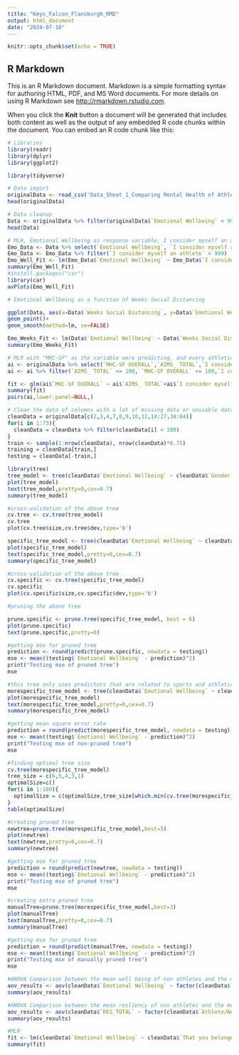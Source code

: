 ```yaml
---
title: "Keys_Falcon_Flansburgh_RMD"
output: html_document
date: "2024-07-10"
---
```


```r
knitr::opts_chunk$set(echo = TRUE)
```

## R Markdown

This is an R Markdown document. Markdown is a simple formatting syntax for authoring HTML, PDF, and MS Word documents. For more details on using R Markdown see <http://rmarkdown.rstudio.com>.

When you click the **Knit** button a document will be generated that includes both content as well as the output of any embedded R code chunks within the document. You can embed an R code chunk like this:
```r
# Libraries
library(readr)
library(dplyr)
library(ggplot2)

library(tidyverse)
```

```r
# Data import
originalData <- read_csv('Data_Sheet_1_Comparing Mental Health of Athletes and Non-athletes as They Emerge From a COVID-19 Pandemic Lockdown.csv')
head(originalData)
```



```r
# Data cleanup
Data <- originalData %>% filter(originalData$`Emotional Wellbeing` < 999)
head(Data)

```

```r
# MLR, Emotional Wellbeing as response variable, I consider myself an athlete, most of my friends are athletes, and Sport is the most important part of my life as predictors
Emo_Data <- Data %>% select(`Emotional Wellbeing`, `I consider myself an athlete`, `most of my friends are athletes`, `Sport is the most important part of my life`)
Emo_Data <- Emo_Data %>% filter(`I consider myself an athlete` < 999)
Emo_Well_Fit <- lm(Emo_Data$`Emotional Wellbeing` ~ Emo_Data$`I consider myself an athlete` + Emo_Data$`most of my friends are athletes` + Emo_Data$`Sport is the most important part of my life`)
summary(Emo_Well_Fit)
#install.packages("car")
library(car)
avPlots(Emo_Well_Fit)

```
```r
# Emotional Wellbeing as a function of Weeks Social Distancing 

ggplot(Data, aes(x=Data$`Weeks Social Distancing`, y=Data$`Emotional Wellbeing`, color=factor(Data$`Athlete/Non-Athlete`)))+
geom_point()+
geom_smooth(method=lm, se=FALSE)

Emo_Weeks_Fit <- lm(Data$`Emotional Wellbeing` ~ Data$`Weeks Social Distancing`*as.factor(Data$`Athlete/Non-Athlete`), data = Data)
summary(Emo_Weeks_Fit)
```
```r
# MLR with "MHC-SF" as the variable were predicting, and every athletic-related variable as predictors
ai <- originalData %>% select(`MHC-SF OVERALL`,`AIMS_ TOTAL`,`I consider myself an athlete`,`I have many goals related to sport`,`most of my friends are athletes`,`Sport is the most important part of my life`,`I spend more time thinking about sport than anything else`,`I feel bad about myself when I do badly in sport`,`I would be very depressed if I were injured and could not compete in sport`)
ai <- ai %>% filter(`AIMS_ TOTAL` <= 100, `MHC-SF OVERALL` <= 100,`I consider myself an athlete`<= 100,`I have many goals related to sport`<= 100,`most of my friends are athletes`<= 100,`Sport is the most important part of my life`<= 100,`I spend more time thinking about sport than anything else`<= 100,`I feel bad about myself when I do badly in sport`<= 100,`I would be very depressed if I were injured and could not compete in sport`<= 100)

fit <- glm(ai$`MHC-SF OVERALL` ~ ai$`AIMS_ TOTAL`+ai$`I consider myself an athlete`+ai$`I have many goals related to sport`+ai$`most of my friends are athletes`+ai$`Sport is the most important part of my life`+ai$`I spend more time thinking about sport than anything else`+ai$`I feel bad about myself when I do badly in sport`+ai$`I would be very depressed if I were injured and could not compete in sport`, data = ai)
summary(fit)
pairs(ai,lower.panel=NULL,)
```

```r
# Clean the data of columns with a lot of missing data or unusable data, then remove all rows with a missing value
cleanData = originalData[c(2,3,4,7,8,9,10,12,14:27,34:84)]
for(i in 1:73){
  cleanData = cleanData %>% filter(cleanData[i] < 100)
}
train <- sample(1:nrow(cleanData), nrow(cleanData)*0.75)
training = cleanData[train,]
testing = cleanData[-train,]
```

```r
library(tree)
tree_model <- tree(cleanData$`Emotional Wellbeing` ~ cleanData$`Gender:` + cleanData$`Age Group:` + cleanData$`Country During Lockdown` + cleanData$`Marital Status:` + cleanData$`Smoking Status:` + cleanData$`Five Fruit and Veg` + cleanData$`Hours sleep:` + cleanData$`Shielded?` + cleanData$`Weeks Social Distancing` + cleanData$`# in lockdown bubble:` + cleanData$`Athlete/Non-Athlete` + cleanData$`AIMS_ TOTAL` + cleanData$`Social Identity` + cleanData$`I consider myself an athlete` + cleanData$`I have many goals related to sport` + cleanData$`most of my friends are athletes` + cleanData$`Exclusivity` + cleanData$`Sport is the most important part of my life` + cleanData$`I spend more time thinking about sport than anything else` + cleanData$`Negative Affectivity` + cleanData$`I feel bad about myself when I do badly in sport` + cleanData$`I would be very depressed if I were injured and could not compete in sport` + cleanData$`MHC-SF OVERALL` + cleanData$`Happy` + cleanData$`Interested in life` + cleanData$`Satisfied` + cleanData$`Social Wellbeing` + cleanData$`That you had something important to contribute to society` + cleanData$`That you belonged to a community (like a social group or your neighbourhood)` + cleanData$`That our society is becoming a better place for people like you` + cleanData$`That people are basically good` + cleanData$`That the way our society works makes sense to you` + cleanData$`Psychological Wellbeing` + cleanData$`That you liked most parts of your personality` + cleanData$`Good at managing the responsibilities of your daily life` + cleanData$`That you had warm and trusting relationships with others` + cleanData$`That you had experiences that challenged you to grow and become a better person` + cleanData$`Confident to think or express your own ideas and opinions` + cleanData$`That your life has a sense of direction or meaning to it` + cleanData$`HADS OVERALL` + cleanData$`HADS-A AVERAGE` + cleanData$`HADS-D AVERAGE` + cleanData$`I feel tense or 'wound up':` + cleanData$`I still enjoy the things I used to enjoy:` + cleanData$`I get a sort of frightened feeling as if something awful is about to happen:` + cleanData$`I can laugh and see the funny side of things:` + cleanData$`Worrying thoughts go through my mind:` + cleanData$`I feel cheerful:` + cleanData$`I can sit at ease and feel relaxed:` + cleanData$`I feel as if I am slowed down:` + cleanData$`I get a sort of frightened feeling like 'butterflies' in my stomach:` + cleanData$`I have lost interest in my appearance:` + cleanData$`I feel restless as I have to be on the move:` + cleanData$`I look forward with enjoyment to things:` + cleanData$`I get sudden feelings of panic:` + cleanData$`I can enjoy a good book or radio or TV programme:` + cleanData$`RES_TOTAL` + cleanData$`I tend to bounce back quickly after hard times` + cleanData$`I have a hard time making it through stressful events*` + cleanData$`It does not take me long to recover from a stressful event` + cleanData$`It is hard for me to snap back when something bad happens*` + cleanData$`I usually come through difficult times with little trouble` + cleanData$`I tend to take a long time to get over setbacks in my life*` + cleanData$`LONE_ TOTAL` + cleanData$`LONE_ Emotional` + cleanData$`LONE_ Social` + cleanData$`I experience a general sense of emptiness` + cleanData$`I miss having people around` + cleanData$`There are many people I can trust completely*` + cleanData$`I often feel rejected` + cleanData$`There are enough people I feel close to*` + cleanData$`There are plenty of people I can rely on when I have problems*`, data = training)
plot(tree_model)
text(tree_model,pretty=0,cex=0.7)
summary(tree_model)
```

```r
#cross-validation of the above tree
cv.tree <- cv.tree(tree_model)
cv.tree
plot(cv.tree$size,cv.tree$dev,type='b')
```

```r
specific_tree_model <- tree(cleanData$`Emotional Wellbeing` ~ cleanData$`Gender:` + cleanData$`Age Group:` + cleanData$`Country During Lockdown` + cleanData$`Marital Status:` + cleanData$`Smoking Status:` + cleanData$`Five Fruit and Veg` + cleanData$`Hours sleep:` + cleanData$`Shielded?` + cleanData$`Weeks Social Distancing` + cleanData$`# in lockdown bubble:` + cleanData$`Athlete/Non-Athlete` + cleanData$`AIMS_ TOTAL` + cleanData$`Social Identity` + cleanData$`I consider myself an athlete` + cleanData$`I have many goals related to sport` + cleanData$`most of my friends are athletes` + cleanData$`Exclusivity` + cleanData$`Sport is the most important part of my life` + cleanData$`I spend more time thinking about sport than anything else` + cleanData$`Negative Affectivity` + cleanData$`I feel bad about myself when I do badly in sport` + cleanData$`I would be very depressed if I were injured and could not compete in sport` + cleanData$`RES_TOTAL` + cleanData$`I tend to bounce back quickly after hard times` + cleanData$`I have a hard time making it through stressful events*` + cleanData$`It does not take me long to recover from a stressful event` + cleanData$`It is hard for me to snap back when something bad happens*` + cleanData$`I usually come through difficult times with little trouble` + cleanData$`I tend to take a long time to get over setbacks in my life*` + cleanData$`I miss having people around` + cleanData$`There are many people I can trust completely*` + cleanData$`There are enough people I feel close to*` + cleanData$`There are plenty of people I can rely on when I have problems*`, data = training)
plot(specific_tree_model)
text(specific_tree_model,pretty=0,cex=0.7)
summary(specific_tree_model)
```


```r
#cross-validation of the above tree
cv.specific <- cv.tree(specific_tree_model)
cv.specific
plot(cv.specific$size,cv.specific$dev,type='b')
```


```r
#pruning the above tree

prune.specific <- prune.tree(specific_tree_model, best = 6)
plot(prune.specific)
text(prune.specific,pretty=0)

#getting mse for pruned tree
prediction <- round(predict(prune.specific, newdata = testing))
mse <- mean((testing$`Emotional Wellbeing` - prediction)^2)
print("Testing mse of pruned tree")
mse
```

```r
#this tree only uses predictors that are related to sports and athletics
morespecific_tree_model <- tree(cleanData$`Emotional Wellbeing` ~ cleanData$`Athlete/Non-Athlete` + cleanData$`AIMS_ TOTAL` + cleanData$`I consider myself an athlete` + cleanData$`I have many goals related to sport` + cleanData$`most of my friends are athletes` + cleanData$`Sport is the most important part of my life` + cleanData$`I spend more time thinking about sport than anything else` + cleanData$`I feel bad about myself when I do badly in sport` + cleanData$`I would be very depressed if I were injured and could not compete in sport`, data = training)
plot(morespecific_tree_model)
text(morespecific_tree_model,pretty=0,cex=0.7)
summary(morespecific_tree_model)

#getting mean square error rate
prediction = round(predict(morespecific_tree_model, newdata = testing))
mse <- mean((testing$`Emotional Wellbeing` - prediction)^2)
print("Testing mse of non-pruned tree")
mse
```



```r
#finding optimal tree size
cv.tree(morespecific_tree_model)
tree_size = c(6,5,4,3,1)
optimalSize=c()
for(i in 1:100){
  optimalSize = c(optimalSize,tree_size[which.min(cv.tree(morespecific_tree_model)$dev)])
}
table(optimalSize)

#creating pruned tree
newtree=prune.tree(morespecific_tree_model,best=5)
plot(newtree)
text(newtree,pretty=0,cex=0.7)
summary(newtree)

#getting mse for pruned tree
prediction = round(predict(newtree, newdata = testing))
mse <- mean((testing$`Emotional Wellbeing` - prediction)^2)
print("Testing mse of pruned tree")
mse

#creating extra pruned tree
manualTree=prune.tree(morespecific_tree_model,best=3)
plot(manualTree)
text(manualTree,pretty=0,cex=0.7)
summary(manualTree)

#getting mse for pruned tree
prediction = round(predict(manualTree, newdata = testing))
mse <- mean((testing$`Emotional Wellbeing` - prediction)^2)
print("Testing mse of manually pruned tree")
mse
```

```r
#ANOVA Comparison between the mean well being of non athletes and the mean well being of athletes
aov_results <- aov(cleanData$`Emotional Wellbeing` ~ factor(cleanData$`Athlete/Non-Athlete`))
summary(aov_results)
```


```r
#ANOVA Comparison between the mean resliency of non athletes and the mean well being of athletes
aov_results <- aov(cleanData$`RES_TOTAL` ~ factor(cleanData$`Athlete/Non-Athlete`))
summary(aov_results)
```

```r
#MLR
fit <- lm(cleanData$`Emotional Wellbeing` ~ cleanData$`That you belonged to a community (like a social group or your neighbourhood)` + cleanData$`# in lockdown bubble:` + cleanData$`That you had warm and trusting relationships with others`)
summary(fit)

```